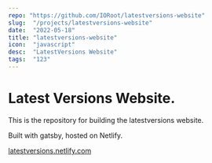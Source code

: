 ```yaml
---
repo: "https://github.com/IORoot/latestversions-website"
slug:  "/projects/latestversions-website"
date:  "2022-05-18"
title: "latestversions-website"
icon:  "javascript"
desc:  "LatestVersions Website"
tags:  "123"
---
```



# Latest Versions Website.

This is the repository for building the latestversions website.

Built with gatsby, hosted on Netlify. 

[latestversions.netlify.com](latestversions.netlify.com)
